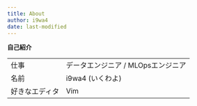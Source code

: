 ```yaml
---
title: About
author: i9wa4
date: last-modified
---
```


**自己紹介**

|                |                                    |
| ---            | ---                                |
| 仕事           | データエンジニア / MLOpsエンジニア |
| 名前           | i9wa4 (いくわよ)                   |
| 好きなエディタ | Vim                                |
